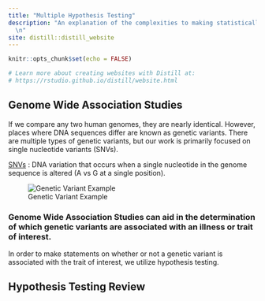 ```yaml
---
title: "Multiple Hypothesis Testing"
description: "An explanation of the complexities to making statistically significant conclusions when working with genetic data
  \n"
site: distill::distill_website
---
```


```r
knitr::opts_chunk$set(echo = FALSE)

# Learn more about creating websites with Distill at:
# https://rstudio.github.io/distill/website.html
```

## Genome Wide Association Studies

If we compare any two human genomes, they are nearly identical. However, places where DNA sequences differ are known as genetic variants. There are multiple types of genetic variants, but our work is primarily focused on single nucleotide variants (SNVs).

<u>SNVs</u> : DNA variation that occurs when a single nucleotide in the genome sequence is altered (A vs G at a single position).

![Genetic Variant Example]("C:\Users\wbraz\Downloads\geneticvariants.png")

### Genome Wide Association Studies can aid in the determination of which genetic variants are associated with an illness or trait of interest.

In order to make statements on whether or not a genetic variant is associated with the trait of interest, we utilize hypothesis testing.


## Hypothesis Testing Review


